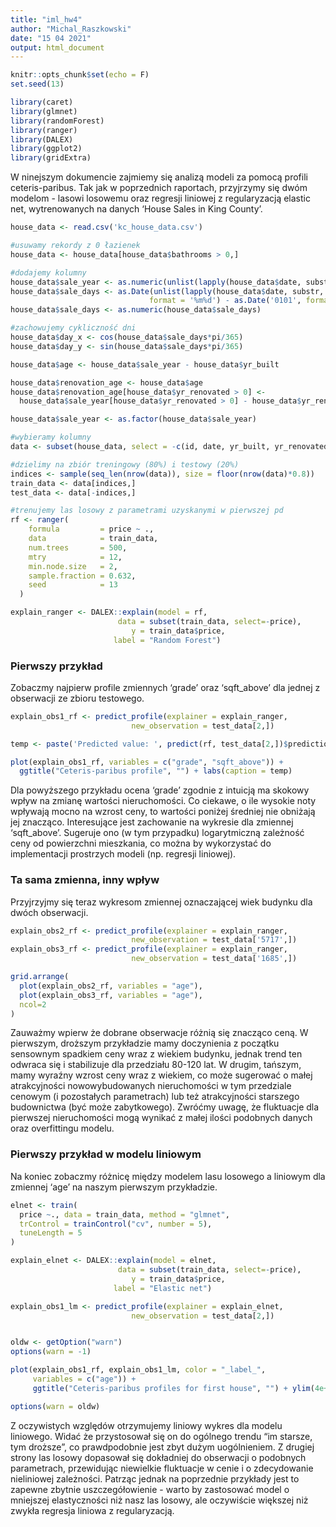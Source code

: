```yaml
---
title: "iml_hw4"
author: "Michal_Raszkowski"
date: "15 04 2021"
output: html_document
---
```



```r
knitr::opts_chunk$set(echo = F)
set.seed(13)
```

```r
library(caret)
library(glmnet)
library(randomForest)
library(ranger)
library(DALEX)
library(ggplot2)
library(gridExtra)
```

W ninejszym dokumencie zajmiemy się analizą modeli za pomocą profili ceteris-paribus. Tak jak w poprzednich raportach, przyjrzymy się dwóm modelom - lasowi losowemu oraz regresji liniowej z regularyzacją elastic net, wytrenowanych na danych ‘House Sales in King County’.

```r
house_data <- read.csv('kc_house_data.csv')
```


```r
#usuwamy rekordy z 0 łazienek
house_data <- house_data[house_data$bathrooms > 0,]

#dodajemy kolumny
house_data$sale_year <- as.numeric(unlist(lapply(house_data$date, substr, start=1, stop=4)))
house_data$sale_days <- as.Date(unlist(lapply(house_data$date, substr, start=5, stop=8)),
                               format = '%m%d') - as.Date('0101', format='%m%d')
house_data$sale_days <- as.numeric(house_data$sale_days)

#zachowujemy cykliczność dni
house_data$day_x <- cos(house_data$sale_days*pi/365)
house_data$day_y <- sin(house_data$sale_days*pi/365)

house_data$age <- house_data$sale_year - house_data$yr_built

house_data$renovation_age <- house_data$age
house_data$renovation_age[house_data$yr_renovated > 0] <-
  house_data$sale_year[house_data$yr_renovated > 0] - house_data$yr_renovated[house_data$yr_renovated > 0]

house_data$sale_year <- as.factor(house_data$sale_year)
```


```r
#wybieramy kolumny
data <- subset(house_data, select = -c(id, date, yr_built, yr_renovated, sqft_living, sale_days))

#dzielimy na zbiór treningowy (80%) i testowy (20%)
indices <- sample(seq_len(nrow(data)), size = floor(nrow(data)*0.8))
train_data <- data[indices,]
test_data <- data[-indices,]
```


```r
#trenujemy las losowy z parametrami uzyskanymi w pierwszej pd
rf <- ranger(
    formula         = price ~ ., 
    data            = train_data, 
    num.trees       = 500,
    mtry            = 12,
    min.node.size   = 2,
    sample.fraction = 0.632,
    seed            = 13
  )

```




```r
explain_ranger <- DALEX::explain(model = rf,  
                        data = subset(train_data, select=-price),
                           y = train_data$price, 
                       label = "Random Forest")

```

### Pierwszy przykład

Zobaczmy najpierw profile zmiennych 'grade' oraz 'sqft_above' dla jednej z obserwacji ze zbioru testowego.

```r
explain_obs1_rf <- predict_profile(explainer = explain_ranger, 
                           new_observation = test_data[2,])

temp <- paste('Predicted value: ', predict(rf, test_data[2,])$prediction)

plot(explain_obs1_rf, variables = c("grade", "sqft_above")) +
  ggtitle("Ceteris-paribus profile", "") + labs(caption = temp)

```

Dla powyższego przykładu ocena 'grade' zgodnie z intuicją ma skokowy wpływ na zmianę wartości nieruchomości. Co ciekawe, o ile wysokie noty wpływają mocno na wzrost ceny, to wartości poniżej średniej nie obniżają jej znacząco.
Interesujące jest zachowanie na wykresie dla zmiennej 'sqft_above'. Sugeruje ono (w tym przypadku) logarytmiczną zależność ceny od powierzchni mieszkania, co można by wykorzystać do implementacji prostrzych modeli (np. regresji liniowej).


### Ta sama zmienna, inny wpływ

Przyjrzyjmy się teraz wykresom zmiennej oznaczającej wiek budynku dla dwóch obserwacji.

```r
explain_obs2_rf <- predict_profile(explainer = explain_ranger, 
                           new_observation = test_data['5717',])
explain_obs3_rf <- predict_profile(explainer = explain_ranger, 
                           new_observation = test_data['1685',])

grid.arrange(
  plot(explain_obs2_rf, variables = "age"),
  plot(explain_obs3_rf, variables = "age"),
  ncol=2
) 
```

Zauważmy wpierw że dobrane obserwacje różnią się znacząco ceną. W pierwszym, droższym przykładzie mamy doczynienia z początku sensownym spadkiem ceny wraz z wiekiem budynku, jednak trend ten odwraca się i stabilizuje dla przedziału 80-120 lat. W drugim, tańszym, mamy wyraźny wzrost ceny wraz z wiekiem, co może sugerować o małej atrakcyjności nowowybudowanych nieruchomości w tym przedziale cenowym (i pozostałych parametrach) lub też atrakcyjności starszego budownictwa (być może zabytkowego). Zwróćmy uwagę, że fluktuacje dla pierwszej nieruchomości mogą wynikać z małej ilości podobnych danych oraz overfittingu modelu.


### Pierwszy przykład w modelu liniowym

Na koniec zobaczmy różnicę między modelem lasu losowego a liniowym dla zmiennej 'age' na naszym pierwszym przykładzie.

```r
elnet <- train(
  price ~., data = train_data, method = "glmnet",
  trControl = trainControl("cv", number = 5),
  tuneLength = 5
)

explain_elnet <- DALEX::explain(model = elnet,  
                        data = subset(train_data, select=-price),
                           y = train_data$price, 
                       label = "Elastic net")
```

```r
explain_obs1_lm <- predict_profile(explainer = explain_elnet, 
                           new_observation = test_data[2,])


oldw <- getOption("warn")
options(warn = -1)

plot(explain_obs1_rf, explain_obs1_lm, color = "_label_",  
     variables = c("age")) +
     ggtitle("Ceteris-paribus profiles for first house", "") + ylim(4e+05, 5e+05)

options(warn = oldw)
```


Z oczywistych względów otrzymujemy liniowy wykres dla modelu liniowego. Widać że przystosował się on do ogólnego trendu "im starsze, tym droższe", co prawdpodobnie jest zbyt dużym uogólnieniem. Z drugiej strony las losowy dopasował się dokładniej do obserwacji o podobnych parametrach, przewidując niewielkie fluktuacje w cenie i o zdecydowanie nieliniowej zależności. Patrząc jednak na poprzednie przykłady jest to zapewne zbytnie uszczegółowienie - warto by zastosować model o mniejszej elastyczności niż nasz las losowy, ale oczywiście większej niż zwykła regresja liniowa z regularyzacją.
